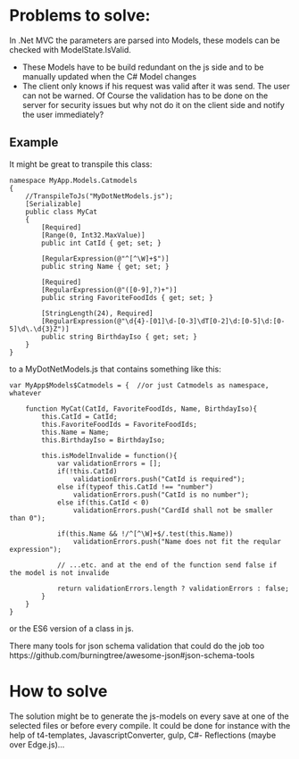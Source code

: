 ﻿# Problems to solve:

In .Net MVC the parameters are parsed into Models, these models can be checked with ModelState.IsValid. 

* These Models have to be build redundant on the js side and to be manually updated when the C# Model changes
* The client only knows if his request was valid after it was send. The user can not be warned. Of Course the validation has to be done on the server for security issues but why not do it on the client side and notify the user immediately?

## Example

It might be great to transpile this class:

```
namespace MyApp.Models.Catmodels
{
	//TranspileToJs("MyDotNetModels.js");
    [Serializable]
    public class MyCat
    {
        [Required]
        [Range(0, Int32.MaxValue)]
        public int CatId { get; set; }

        [RegularExpression(@"^[^\W]+$")]
        public string Name { get; set; }

        [Required]
        [RegularExpression(@"([0-9],?)+")]
        public string FavoriteFoodIds { get; set; }
		
        [StringLength(24), Required]
        [RegularExpression(@"\d{4}-[01]\d-[0-3]\dT[0-2]\d:[0-5]\d:[0-5]\d\.\d{3}Z")]
        public string BirthdayIso { get; set; }
	} 
}
```

to a MyDotNetModels.js that contains something like this: 

```
var MyApp$Models$Catmodels = {	//or just Catmodels as namespace, whatever

	function MyCat(CatId, FavoriteFoodIds, Name, BirthdayIso){ 
		this.CatId = CatId;
		this.FavoriteFoodIds = FavoriteFoodIds; 
		this.Name = Name;
		this.BirthdayIso = BirthdayIso;
		
		this.isModelInvalide = function(){
			var validationErrors = [];
			if(!this.CatId)
				validationErrors.push("CatId is required");
			else if(typeof this.CatId !== "number") 
				validationErrors.push("CatId is no number");
			else if(this.CatId < 0) 
				validationErrors.push("CardId shall not be smaller than 0");

			if(this.Name && !/^[^\W]+$/.test(this.Name))
				validationErrors.push("Name does not fit the reqular expression");
			
			// ...etc. and at the end of the function send false if the model is not invalide
			
			return validationErrors.length ? validationErrors : false;
		}
	}
}
```
or the ES6 version of a class in js. 

There many tools for json schema validation that could do the job too https://github.com/burningtree/awesome-json#json-schema-tools 

# How to solve

The solution might be to generate the js-models on every save at one of the selected files or before every compile. 
It could be done for instance with the help of t4-templates, JavascriptConverter, gulp, C#- Reflections (maybe over Edge.js)...
